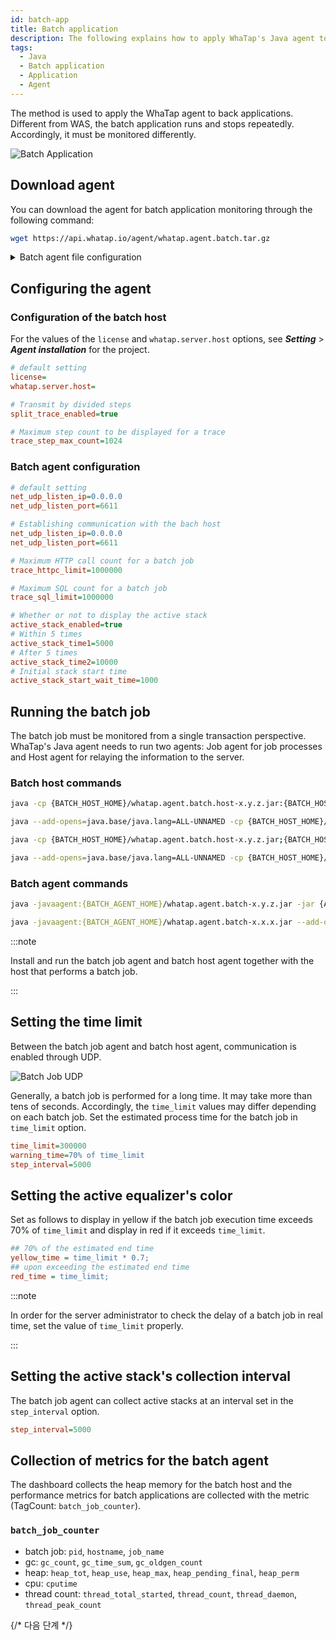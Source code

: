```yaml
---
id: batch-app
title: Batch application
description: The following explains how to apply WhaTap's Java agent to batch applications. It also describes how the batch applications differ from web applications due to unique repetitive start and stop operations, and provides the methods for downloading the required agents, configuring agents and batch hosts, running batch jobs with agents, and monitoring the execution times by setting the time_limits.
tags:
  - Java
  - Batch application
  - Application
  - Agent
---
```


The method is used to apply the WhaTap agent to back applications. Different from WAS, the batch application runs and stops repeatedly. Accordingly, it must be monitored differently.

![Batch Application](/img/batch-app-intro.png)

## Download agent

You can download the agent for batch application monitoring through the following command:

```bash
wget https://api.whatap.io/agent/whatap.agent.batch.tar.gz
```

<details>
<summary>Batch agent file configuration</summary>

_whatap.agent.batch.tar.gz_

⎿ _whatap.agent-x.y.z.jar_: Java agent

⎿ _whatap.agent.batch.host-x.y.z.jar_: Batch host - Transmits data to the collection server.

⎿ _whatap.conf_: Batch host configuration file (If there is no file, create a new one to add the items for `license` and `whatap.server.host` in **_Setting_** > **_Agent installation_**.)

⎿ _agent/whatap.agent.batch-x.y.z.jar_: Batch agent - Transmits the collected application data to the batch host.

⎿ _agent/whatap.conf_: Batch agent configuration file

</details>

## Configuring the agent

### Configuration of the batch host

For the values of the `license` and `whatap.server.host` options, see **_Setting_** > **_Agent installation_** for the project.

```ini title='whatap.conf'
# default setting
license=
whatap.server.host=

# Transmit by divided steps
split_trace_enabled=true

# Maximum step count to be displayed for a trace
trace_step_max_count=1024
```

### Batch agent configuration

```ini title='agent/whatap.conf'
# default setting
net_udp_listen_ip=0.0.0.0
net_udp_listen_port=6611

# Establishing communication with the bach host
net_udp_listen_ip=0.0.0.0
net_udp_listen_port=6611

# Maximum HTTP call count for a batch job
trace_httpc_limit=1000000

# Maximum SQL count for a batch job
trace_sql_limit=1000000

# Whether or not to display the active stack
active_stack_enabled=true 
# Within 5 times
active_stack_time1=5000
# After 5 times
active_stack_time2=10000
# Initial stack start time
active_stack_start_wait_time=1000
```

## Running the batch job

The batch job must be monitored from a single transaction perspective. WhaTap's Java agent needs to run two agents: Job agent for job processes and Host agent for relaying the information to the server.

### Batch host commands

<Tabs groupId="operating-systems">
<TabItem value="lx" label="Linux">

```bash title='Batch Host Agent'
java -cp {BATCH_HOST_HOME}/whatap.agent.batch.host-x.y.z.jar:{BATCH_HOST_HOME}/whatap.agent-x.y.z.jar -Dwhatap.name=batch whatap.agent.batch.App
```

```bash title='Batch Host Agent, Java 17 or later'
java --add-opens=java.base/java.lang=ALL-UNNAMED -cp {BATCH_HOST_HOME}/whatap.agent.batch.host-x.y.z.jar:{BATCH_HOST_HOME}/whatap.agent-x.y.z.jar -Dwhatap.name=batch whatap.agent.batch.App
```

</TabItem>
<TabItem value="wd" label="Windows">

```bash title='Batch Host Agent'
java -cp {BATCH_HOST_HOME}/whatap.agent.batch.host-x.y.z.jar;{BATCH_HOST_HOME}/whatap.agent-x.y.z.jar -Dwhatap.name=batch whatap.agent.batch.App
```

```bash title='Batch Host Agent, Java 17 or later'
java --add-opens=java.base/java.lang=ALL-UNNAMED -cp {BATCH_HOST_HOME}/whatap.agent.batch.host-x.y.z.jar;{BATCH_HOST_HOME}/whatap.agent-x.y.z.jar -Dwhatap.name=batch whatap.agent.batch.App
```

</TabItem>
</Tabs>

### Batch agent commands

```bash title='Batch Agent'
java -javaagent:{BATCH_AGENT_HOME}/whatap.agent.batch-x.y.z.jar -jar {APP_PATH}/batch-application.jar
```

```bash title='Batch Agent, Java 17 or later'
java -javaagent:{BATCH_AGENT_HOME}/whatap.agent.batch-x.x.x.jar --add-opens=java.base/java.lang=ALL-UNNAMED -jar {APP_PATH}/batch-application.jar
```

:::note

Install and run the batch job agent and batch host agent together with the host that performs a batch job.

:::

## Setting the time limit

Between the batch job agent and batch host agent, communication is enabled through UDP.

![Batch Job UDP](/img/batch-app-udp.png)

Generally, a batch job is performed for a long time. It may take more than tens of seconds. Accordingly, the `time_limit` values may differ depending on each batch job. Set the estimated process time for the batch job in `time_limit` option.

```ini title=whatap.conf
time_limit=300000
warning_time=70% of time_limit
step_interval=5000
```

## Setting the active equalizer's color

Set as follows to display in yellow if the batch job execution time exceeds 70% of `time_limit` and display in red if it exceeds `time_limit`.

```ini title='whatap.conf' {2,4} showLineNumbers
## 70% of the estimated end time
yellow_time = time_limit * 0.7;
## upon exceeding the estimated end time
red_time = time_limit;
```

<ImgLang img='batch-app-timelimit.png' desc='Batch Job UDP' />

:::note

In order for the server administrator to check the delay of a batch job in real time, set the value of `time_limit` properly.

:::

## Setting the active stack's collection interval

The batch job agent can collect active stacks at an interval set in the `step_interval` option.

```ini title=whatap.conf
step_interval=5000
```

## Collection of metrics for the batch agent

The dashboard collects the heap memory for the batch host and the performance metrics for batch applications are collected with the metric (TagCount: `batch_job_counter`).

### `batch_job_counter`

- batch job: `pid`, `hostname`, `job_name`
- gc: `gc_count`, `gc_time_sum`, `gc_oldgen_count`
- heap: `heap_tot`, `heap_use`, `heap_max`, `heap_pending_final`, `heap_perm`
- cpu: `cputime`
- thread count: `thread_total_started`, `thread_count`, `thread_daemon`, `thread_peak_count`

{/* 다음 단계 */}

<Nextstep />
